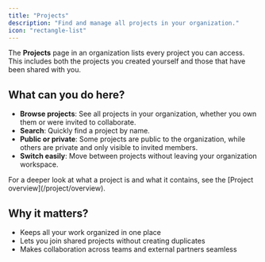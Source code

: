 ```yaml
---
title: "Projects"
description: "Find and manage all projects in your organization."
icon: "rectangle-list"
---
```


The **Projects** page in an organization lists every project you can access.  
This includes both the projects you created yourself and those that have been shared with you.

## What can you do here?

- **Browse projects**: See all projects in your organization, whether you own them or were invited to collaborate.  
- **Search**: Quickly find a project by name.  
- **Public or private**: Some projects are public to the organization, while others are private and only visible to invited members.  
- **Switch easily**: Move between projects without leaving your organization workspace.  

<Note>
For a deeper look at what a project is and what it contains, see the [Project overview](/project/overview).
</Note>

## Why it matters?

- Keeps all your work organized in one place  
- Lets you join shared projects without creating duplicates  
- Makes collaboration across teams and external partners seamless  
